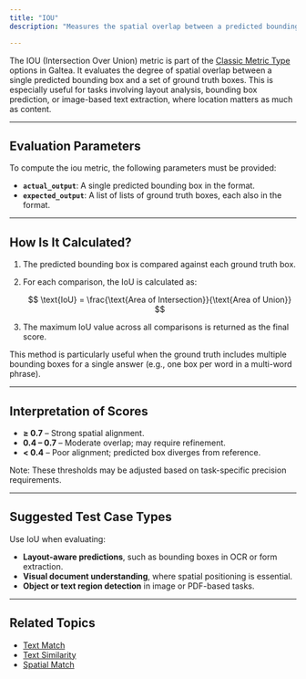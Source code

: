 ```yaml
---
title: "IOU"
description: "Measures the spatial overlap between a predicted bounding box and one or more reference boxes. This metric is commonly used in object detection and layout tasks to quantify how well the predicted region aligns with the ground truth."

---
```


The IOU (Intersection Over Union) metric is part of the [Classic Metric Type](/concepts/metric-type) options in Galtea. It evaluates the degree of spatial overlap between a single predicted bounding box and a set of ground truth boxes. This is especially useful for tasks involving layout analysis, bounding box prediction, or image-based text extraction, where location matters as much as content.

---

## Evaluation Parameters

To compute the iou metric, the following parameters must be provided:

- **`actual_output`**: A single predicted bounding box in the format.
- **`expected_output`**: A list of lists of ground truth boxes, each also in the format.

---

## How Is It Calculated?

1. The predicted bounding box is compared against each ground truth box.

2. For each comparison, the IoU is calculated as:

   $$
   \text{IoU} = \frac{\text{Area of Intersection}}{\text{Area of Union}}
   $$

3. The maximum IoU value across all comparisons is returned as the final score.

This method is particularly useful when the ground truth includes multiple bounding boxes for a single answer (e.g., one box per word in a multi-word phrase).

---

## Interpretation of Scores

- **≥ 0.7** – Strong spatial alignment.
- **0.4 – 0.7** – Moderate overlap; may require refinement.
- **< 0.4** – Poor alignment; predicted box diverges from reference.

Note: These thresholds may be adjusted based on task-specific precision requirements.

---

## Suggested Test Case Types

Use IoU when evaluating:

- **Layout-aware predictions**, such as bounding boxes in OCR or form extraction.
- **Visual document understanding**, where spatial positioning is essential.
- **Object or text region detection** in image or PDF-based tasks.


---
## Related Topics

- [Text Match](/concepts/metric-type/text-match)
- [Text Similarity](/concepts/metric-type/text-similarity)
- [Spatial Match](/concepts/metric-type/spatial-match)


